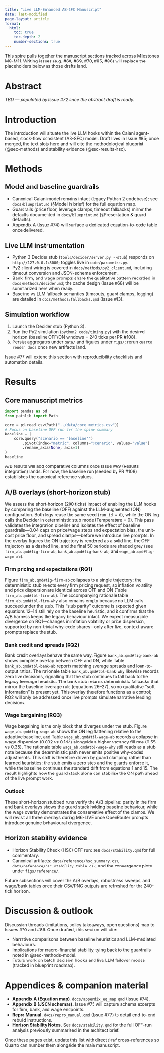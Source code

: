 ```yaml
---
title: "Live LLM-Enhanced AB-SFC Manuscript"
date: last-modified
page-layout: article
format:
  html:
    toc: true
    toc-depth: 2
    number-sections: true
---
```


::: {.callout-note}
This spine pulls together the manuscript sections tracked across Milestones M8-M11. Writing issues (e.g. #68, #69, #70, #85, #86) will replace the placeholders below as those drafts land.
:::

# Abstract {#sec-abstract}

_TBD — populated by Issue #72 once the abstract draft is ready._

# Introduction {#sec-introduction}

The introduction will situate the live LLM hooks within the Caiani agent-based, stock-flow consistent (AB-SFC) model. Draft lives in Issue #85; once merged, the text slots here and will cite the methodological blueprint (@sec-methods) and stability evidence (@sec-results-hsc).

# Methods {#sec-methods}

## Model and baseline guardrails {#sec-methods-model}

- Canonical Caiani model remains intact (legacy Python 2 codebase); see `docs/blueprint.md` (§Model in brief) for the full equation map.
- Guardrails (price floor, leverage clamps, timeout fallbacks) mirror the defaults documented in `docs/blueprint.md` (§Presentation & guard defaults).
- Appendix A (Issue #74) will surface a dedicated equation-to-code table once delivered.

## Live LLM instrumentation {#sec-methods-llm}

- Python 3 Decider stub (`tools/decider/server.py --stub`) responds on `http://127.0.0.1:8000`; toggles live in `code/parameter.py`.
- Py2 client wiring is covered in `docs/methods/py2_client.md`, including timeout conversion and JSON-schema enforcement.
- Bank, firm, and wage prompts share the qualitative pattern recorded in `docs/methods/decider.md`; the cache design (Issue #68) will be summarized here when ready.
- Baseline vs LLM fallback semantics (timeouts, guard clamps, logging) are detailed in `docs/methods/fallbacks.qmd` (Issue #13).

## Simulation workflow {#sec-methods-sim}

1. Launch the Decider stub (Python 3).
2. Run the Py2 simulation (`python2 code/timing.py`) with the desired horizon (baseline OFF/ON windows = 240 ticks per PR #108).
3. Persist aggregates under `data/` and figures under `figs/`; rerun `quarto render docs` once new artifacts land.

Issue #77 will extend this section with reproducibility checklists and automation details.

# Results {#sec-results}

## Core manuscript metrics {#sec-results-core}

```python
import pandas as pd
from pathlib import Path

core = pd.read_csv(Path("../data/core_metrics.csv"))
# Focus on baseline OFF run for the spine summary
baseline = (
    core.query("scenario == 'baseline'")
        .pivot(index="metric", columns="scenario", values="value")
        .rename_axis(None, axis=1)
)
baseline
```

::: {.callout-tip}
A/B results will add comparative columns once Issue #69 (Results integration) lands. For now, the baseline run (seeded by PR #108) establishes the canonical reference values.
:::

## A/B overlays (short-horizon stub) {#sec-results-ab-overlays}

We assess the short-horizon (200 ticks) impact of enabling the LLM hooks by comparing the baseline (OFF) against the LLM-augmented (ON) configuration. Both legs reuse the same seed (`run_id = 0`), while the ON leg calls the Decider in deterministic stub mode (Temperature = 0). This pass validates the integration pipeline and isolates the effect of baseline guardrails—0.04 caps on price/wage steps and expectation bias, the unit-cost price floor, and spread clamps—before we introduce live prompts. In the overlay figures the ON trajectory is rendered as a solid line, the OFF trajectory as a dashed line, and the final 50 periods are shaded grey (see `firm_ab.qmd#fig-firm-ab`, `bank_ab.qmd#fig-bank-ab`, and `wage_ab.qmd#fig-wage-ab`).

### Firm pricing and expectations (RQ1)

Figure `firm_ab.qmd#fig-firm-ab` collapses to a single trajectory: the deterministic stub rejects every firm pricing request, so inflation volatility and price dispersion are identical across OFF and ON (Table `firm_ab.qmd#tbl-firm-ab`). The accompanying rationale table `firm_ab.qmd#tbl-firm-why` also remains empty because no LLM calls succeed under the stub. This "stub parity" outcome is expected given equations 12–14 still rely on the baseline heuristic, and it confirms that the A/B harness keeps the legacy behaviour intact. We expect measurable divergence on RQ1—changes in inflation volatility or price dispersion, supported by non-trivial why-code shares—only after live, context-aware prompts replace the stub.

### Bank credit and spreads (RQ2)

Bank credit overlays behave the same way. Figure `bank_ab.qmd#fig-bank-ab` shows complete overlap between OFF and ON, while Table `bank_ab.qmd#tbl-bank-ab` reports matching average spreads and loan-to-output ratios. The rationale table `bank_ab.qmd#tbl-bank-why` likewise records zero live decisions, signalling that the stub continues to fall back to the legacy leverage heuristic. The bank stub returns deterministic fallbacks that mirror the baseline leverage rule (equations 26–27), so no qualitative "soft information" is present yet. This overlay therefore functions as a control; RQ2 will only be addressed once live prompts simulate narrative lending decisions.

### Wage bargaining (RQ3)

Wage bargaining is the only block that diverges under the stub. Figure `wage_ab.qmd#fig-wage-ab` shows the ON leg flattening relative to the adaptive baseline, and Table `wage_ab.qmd#tbl-wage-ab` records a collapse in wage dispersion (0.002 vs 0.144) alongside a higher vacancy fill rate (0.55 vs 0.35). The rationale table `wage_ab.qmd#tbl-wage-why` still reads as a stub note because the deterministic path never emits positive why-coded adjustments. This shift is therefore driven by guard clamping rather than learned heuristics: the stub emits a zero step and the guards enforce it, while the baseline continues the standard drift from equations 1 and 15. The result highlights how the guard stack alone can stabilise the ON path ahead of the live prompt work.

### Outlook

These short-horizon stubbed runs verify the A/B pipeline: parity in the firm and bank overlays shows the guard stack holding baseline behaviour, while the wage overlay demonstrates the conservative effect of the clamps. We will revisit all three overlays during M6-LIVE once OpenRouter prompts introduce genuine behavioural divergence.

## Horizon stability evidence {#sec-results-hsc}

- Horizon Stability Check (HSC) OFF run: see `docs/stability.qmd` for full commentary.
- Canonical artifacts: `data/reference/hsc_summary.csv`, `data/reference/hsc_stability_table.csv`, and the convergence plots under `figs/reference/`.

Future subsections will cover the A/B overlays, robustness sweeps, and wage/bank tables once their CSV/PNG outputs are refreshed for the 240-tick horizon.

# Discussion & outlook {#sec-discussion}

Discussion threads (limitations, policy takeaways, open questions) map to Issues #70 and #86. Once drafted, this section will cite:

- Narrative comparisons between baseline heuristics and LLM-mediated behaviours.
- Implications for macro-financial stability, tying back to the guardrails noted in @sec-methods-model.
- Future work on batch decision hooks and live LLM failover modes (tracked in blueprint roadmap).

# Appendices & companion material {#sec-appendices}

- **Appendix A (Equation map).** `docs/appendix_eq_map.qmd` (Issue #74).
- **Appendix B (JSON schemas).** Issue #75 will capture schema excerpts for firm, bank, and wage endpoints.
- **Repro Manual.** `docs/repro_manual.qmd` (Issue #77) to detail end-to-end rebuild instructions.
- **Horizon Stability Notes.** See `docs/stability.qmd` for the full OFF-run analysis previously summarised in the architect brief.

Once these pages exist, update this list with direct `@ref` cross-references so Quarto can number them alongside the main manuscript.
